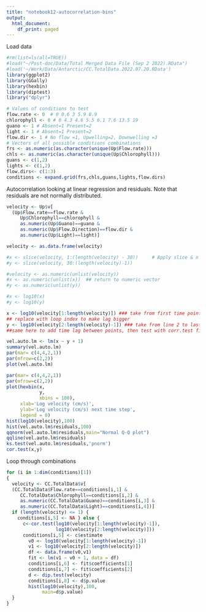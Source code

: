 ```yaml
---
title: "notebook12-autocorrelation-bins"
output:
  html_document:
    df_print: paged
---
```


Load data
```r
#rm(list=ls(all=TRUE))
#load("~/Post-doc/Data/Total Merged Data File (Sep 2 2022).RData")
#load('~/Work/Data/Antarctic/CC.TotalData.2022.07.20.RData')
library(ggplot2)
library(GGally)
library(hexbin)
library(diptest)
library("dplyr") 
```

```r
# Values of conditions to test
flow.rate <- 0  # 0 0.6 3 5.9 8.9
chlorophyll <- 0 # 0 4.3 4.6 5.5 6.1 7.6 13.5 19
guano <- 1 # Absent=1 Present=2
light <- 1 # Absent=1 Present=2
flow.dir <- 1 # No flow =1, Upwelling=2, Downwelling =3
# Vectors of all possible conditions combinations
frs <- as.numeric(as.character(unique(Up$Flow.rate)))
chls <- as.numeric(as.character(unique(Up$Chlorophyll)))
guans <- c(1,2)
lights <- c(1,2)
flow.dirs<- c(1:3)
conditions <- expand.grid(frs,chls,guans,lights,flow.dirs)
```

Autocorrelation looking at linear regression and residuals. Note that residuals are not normally distributed.
```r
velocity <- Up$v[
  (Up$Flow.rate==flow.rate & 
     Up$Chlorophyll==chlorophyll & 
     as.numeric(Up$Guano)==guano &
     as.numeric(Up$Flow.Direction)==flow.dir &
     as.numeric(Up$Light)==light)]

velocity <- as.data.frame(velocity)

#x <- slice(velocity, 1:(length(velocity) - 30))     # Apply slice & n functions
#y <- slice(velocity, 30:(length(velocity)-1)) 

#velocity <- as.numeric(unlist(velocity))
#x <- as.numeric(unlist(x))  ## return to numeric vector
#y <- as.numeric(unlist(y))

#x <- log10(x)
#y <- log10(y)

x <- log10(velocity[1:length(velocity)]) ### take from first time point to next to last point
## replace with loop index to make lag bigger
y <- log10(velocity[2:length(velocity)-1]) ### take from line 2 to last point
##same here to add time lag between points, then test with corr.test find correlation coefficient then plot

vel.auto.lm <- lm(x ~ y + 1)
summary(vel.auto.lm)
par(mar= c(4,4,2,1))
par(mfrow=c(2,2))
plot(vel.auto.lm)

par(mar= c(4,4,2,1))
par(mfrow=c(2,2))
plot(hexbin(x,
            y,
            xbins = 100),
     xlab='Log velocity (cm/s)',
     ylab='Log velocity (cm/s) next time step',
     legend = 0)
hist(log10(velocity),100)
hist(vel.auto.lm$residuals,100)
qqnorm(vel.auto.lm$residuals,main="Normal Q-Q plot")
qqline(vel.auto.lm$residuals)
ks.test(vel.auto.lm$residuals,'pnorm')
cor.test(x,y)


```


Loop through combinations

```r
for (i in 1:dim(conditions)[1])
{
  velocity <- CC.TotalData$v[
  (CC.TotalData$Flow.rate==conditions[i,1] & 
     CC.TotalData$Chlorophyll==conditions[i,2] & 
     as.numeric(CC.TotalData$Guano)==conditions[i,3] &
     as.numeric(CC.TotalData$Light)==conditions[i,4])]
  if (length(velocity) <= 1) {
    conditions[i,5] <- NA } else {
      c<-cor.test(log10(velocity[1:length(velocity)-1]),
                  log10(velocity[2:length(velocity)]))
      conditions[i,5] <- c$estimate
        v0 <- log10(velocity[1:length(velocity)-1])
        v1 <- log10(velocity[2:length(velocity)])
        df <- data.frame(v0,v1)
        fit <- lm(v1 ~ v0 + 1, data = df)
        conditions[i,6] <- fit$coefficients[1]
        conditions[i,7] <- fit$coefficients[2]
        d <- dip.test(velocity)
        conditions[i,8] <- d$p.value
        hist(log10(velocity),100,
             main=d$p.value)
  }  
}
```